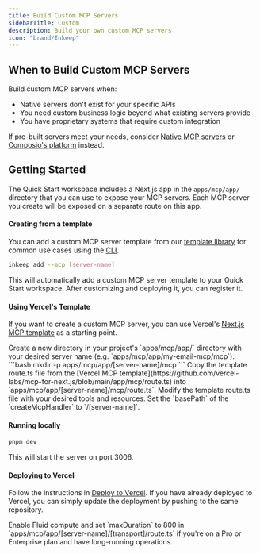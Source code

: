 ```yaml
---
title: Build Custom MCP Servers
sidebarTitle: Custom
description: Build your own custom MCP servers
icon: "brand/Inkeep"
---
```


## When to Build Custom MCP Servers

Build custom MCP servers when:
- Native servers don't exist for your specific APIs
- You need custom business logic beyond what existing servers provide
- You have proprietary systems that require custom integration

If pre-built servers meet your needs, consider [Native MCP servers](/tutorials/mcp-servers/native-mcp-servers) or [Composio's platform](/tutorials/mcp-servers/composio-mcp-servers) instead.

## Getting Started

The Quick Start workspace includes a Next.js app in the `apps/mcp/app/` directory that you can use to expose your MCP servers.
Each MCP server you create will be exposed on a separate route on this app. 

#### Creating from a template

You can add a custom MCP server template from our [template library](https://github.com/inkeep/agents/tree/main/agents-cookbook/template-mcps) for common use cases using the [CLI](/typescript-sdk/cli-reference#inkeep-add).
```bash
inkeep add --mcp [server-name]
```

This will automatically add a custom MCP server template to your Quick Start workspace. After customizing and deploying it, you can register it.

#### Using Vercel's Template

If you want to create a custom MCP server, you can use Vercel's [Next.js MCP template](https://vercel.com/templates/next.js/model-context-protocol-mcp-with-next-js) as a starting point.

<Steps>
<Step>
Create a new directory in your project's `apps/mcp/app/` directory with your desired server name (e.g. `apps/mcp/app/my-email-mcp/mcp`).
```bash
mkdir -p apps/mcp/app/[server-name]/mcp
```
</Step>
<Step>
Copy the template route.ts file from the [Vercel MCP template](https://github.com/vercel-labs/mcp-for-next.js/blob/main/app/mcp/route.ts) into `apps/mcp/app/[server-name]/mcp/route.ts`.
</Step>
<Step>
Modify the template route.ts file with your desired tools and resources.
</Step>
<Step>
Set the `basePath` of the `createMcpHandler` to `/[server-name]`.
</Step>
</Steps>  

#### Running locally

```bash
pnpm dev
```

This will start the server on port 3006.

#### Deploying to Vercel

Follow the instructions in [Deploy to Vercel](/self-hosting/vercel#step-9-create-a-vercel-project-for-your-mcp-server-optional).
If you have already deployed to Vercel, you can simply update the deployment by pushing to the same repository.

<Note>
Enable Fluid compute and set `maxDuration` to 800 in `apps/mcp/app/[server-name]/[transport]/route.ts` if you're on a Pro or Enterprise plan and have long-running operations.
</Note>
